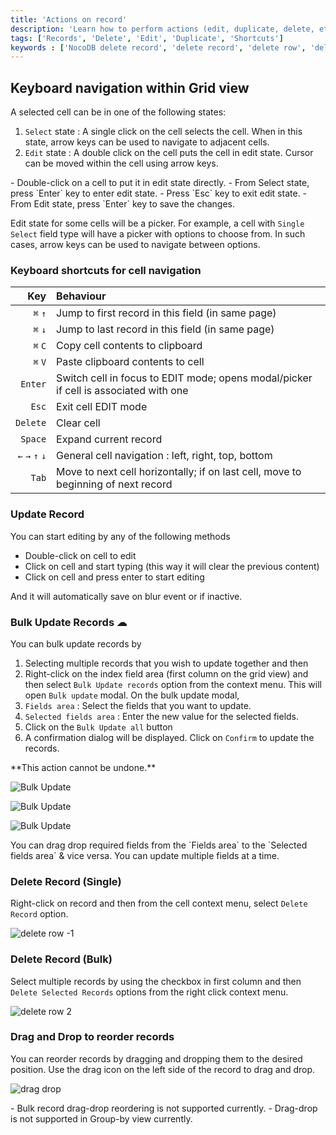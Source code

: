 ```yaml
---
title: 'Actions on record'
description: 'Learn how to perform actions (edit, duplicate, delete, etc) on a record in NocoDB.'
tags: ['Records', 'Delete', 'Edit', 'Duplicate', 'Shortcuts']
keywords : ['NocoDB delete record', 'delete record', 'delete row', 'delete rows']
---
```


## Keyboard navigation within Grid view

A selected cell can be in one of the following states:
1. `Select` state : A single click on the cell selects the cell. When in this state, arrow keys can be used to navigate to adjacent cells.
2. `Edit` state : A double click on the cell puts the cell in edit state. Cursor can be moved within the cell using arrow keys.


<Callout type="note">
- Double-click on a cell to put it in edit state directly.
- From Select state, press `Enter` key to enter edit state.
- Press `Esc` key to exit edit state.
- From Edit state, press `Enter` key to save the changes.
</Callout>

Edit state for some cells will be a picker. For example, a cell with `Single Select` field type will have a picker with options to choose from. In such cases, arrow keys can be used to navigate between options.

### Keyboard shortcuts for cell navigation
|             Key | Behaviour                                                                            |
|----------------:|:-------------------------------------------------------------------------------------|
|         `⌘` `↑` | Jump to first record in this field (in same page)                                    |
|         `⌘` `↓` | Jump to last record in this field (in same page)                                     |
|         `⌘` `C` | Copy cell contents to clipboard                                                      |
|         `⌘` `V` | Paste clipboard contents to cell                                                     |
|         `Enter` | Switch cell in focus to EDIT mode; opens modal/picker if cell is associated with one |
|           `Esc` | Exit cell EDIT mode                                                                  |
|        `Delete` | Clear cell                                                                           |
|         `Space` | Expand current record                                                                |
| `←` `→` `↑` `↓` | General cell navigation : left, right, top, bottom                                   |
|           `Tab` | Move to next cell horizontally; if on last cell, move to beginning of next record    |


### Update Record

You can start editing by any of the following methods
- Double-click on cell to edit
- Click on cell and start typing (this way it will clear the previous content)
- Click on cell and press enter to start editing
  
And it will automatically save on blur event or if inactive.

### Bulk Update Records  ☁
You can bulk update records by 
1. Selecting multiple records that you wish to update together and then 
2. Right-click on the index field area (first column on the grid view) and then select `Bulk Update records` option from the context menu. This will open `Bulk update` modal.
On the bulk update modal,
3. `Fields area` : Select the fields that you want to update. 
4. `Selected fields area` : Enter the new value for the selected fields. 
5. Click on the `Bulk Update all` button
6. A confirmation dialog will be displayed. Click on `Confirm` to update the records.

<Callout type="info">
**This action cannot be undone.**
</Callout>

![Bulk Update](/img/v2/records/bulk-update-1.png)

![Bulk Update](/img/v2/records/bulk-update-2.png)

![Bulk Update](/img/v2/records/bulk-update-3.png)

<Callout type="info">
You can drag drop required fields from the `Fields area` to the `Selected fields area` & vice versa.
You can update multiple fields at a time.
</Callout>

### Delete Record (Single)

Right-click on record and then from the cell context menu, select `Delete Record` option.

![delete row -1](/img/v2/records/delete-row.png)

### Delete Record (Bulk)

Select multiple records by using the checkbox in first column and then `Delete Selected Records` options from the right click context menu.

![delete row 2](/img/v2/records/delete-row-bulk.png)

### Drag and Drop to reorder records

You can reorder records by dragging and dropping them to the desired position. Use the drag icon on the left side of the record to drag and drop. 

![drag drop](/img/v2/records/drag-drop.png)

<Callout type="note">
- Bulk record drag-drop reordering is not supported currently.
- Drag-drop is not supported in Group-by view currently.
</Callout>

